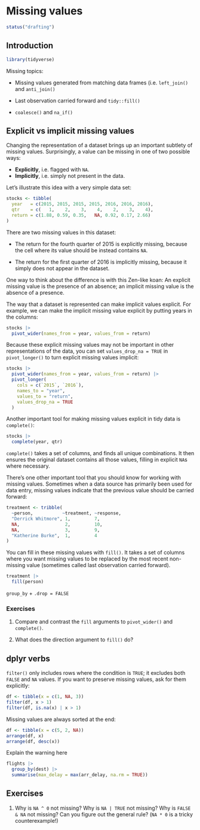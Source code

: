 # Missing values {#missing-values}

```r
status("drafting")
```

## Introduction

```r
library(tidyverse)
```

Missing topics:

-   Missing values generated from matching data frames (i.e. `left_join()` and `anti_join()`

-   Last observation carried forward and `tidy::fill()`

-   `coalesce()` and `na_if()`

## Explicit vs implicit missing values {#missing-values-tidy}

Changing the representation of a dataset brings up an important subtlety of missing values.
Surprisingly, a value can be missing in one of two possible ways:

-   **Explicitly**, i.e. flagged with `NA`.
-   **Implicitly**, i.e. simply not present in the data.

Let's illustrate this idea with a very simple data set:

```r
stocks <- tibble(
  year   = c(2015, 2015, 2015, 2015, 2016, 2016, 2016),
  qtr    = c(   1,    2,    3,    4,    2,    3,    4),
  return = c(1.88, 0.59, 0.35,   NA, 0.92, 0.17, 2.66)
)
```

There are two missing values in this dataset:

-   The return for the fourth quarter of 2015 is explicitly missing, because the cell where its value should be instead contains `NA`.

-   The return for the first quarter of 2016 is implicitly missing, because it simply does not appear in the dataset.

One way to think about the difference is with this Zen-like koan: An explicit missing value is the presence of an absence; an implicit missing value is the absence of a presence.

The way that a dataset is represented can make implicit values explicit.
For example, we can make the implicit missing value explicit by putting years in the columns:

```r
stocks |>
  pivot_wider(names_from = year, values_from = return)
```

Because these explicit missing values may not be important in other representations of the data, you can set `values_drop_na = TRUE` in `pivot_longer()` to turn explicit missing values implicit:

```r
stocks |>
  pivot_wider(names_from = year, values_from = return) |>
  pivot_longer(
    cols = c(`2015`, `2016`),
    names_to = "year",
    values_to = "return",
    values_drop_na = TRUE
  )
```

Another important tool for making missing values explicit in tidy data is `complete()`:

```r
stocks |>
  complete(year, qtr)
```

`complete()` takes a set of columns, and finds all unique combinations.
It then ensures the original dataset contains all those values, filling in explicit `NA`s where necessary.

There's one other important tool that you should know for working with missing values.
Sometimes when a data source has primarily been used for data entry, missing values indicate that the previous value should be carried forward:

```r
treatment <- tribble(
  ~person,           ~treatment, ~response,
  "Derrick Whitmore", 1,         7,
  NA,                 2,         10,
  NA,                 3,         9,
  "Katherine Burke",  1,         4
)
```

You can fill in these missing values with `fill()`.
It takes a set of columns where you want missing values to be replaced by the most recent non-missing value (sometimes called last observation carried forward).

```r
treatment |>
  fill(person)
```

`group_by` + `.drop = FALSE`

### Exercises

1.  Compare and contrast the `fill` arguments to `pivot_wider()` and `complete()`.

2.  What does the direction argument to `fill()` do?

## dplyr verbs

`filter()` only includes rows where the condition is `TRUE`; it excludes both `FALSE` and `NA` values.
If you want to preserve missing values, ask for them explicitly:

```r
df <- tibble(x = c(1, NA, 3))
filter(df, x > 1)
filter(df, is.na(x) | x > 1)
```

Missing values are always sorted at the end:

```r
df <- tibble(x = c(5, 2, NA))
arrange(df, x)
arrange(df, desc(x))
```

Explain the warning here

```r
flights |> 
  group_by(dest) |> 
  summarise(max_delay = max(arr_delay, na.rm = TRUE))
```

## Exercises

1.  Why is `NA ^ 0` not missing? Why is `NA | TRUE` not missing? Why is `FALSE & NA` not missing? Can you figure out the general rule? (`NA * 0` is a tricky counterexample!)
